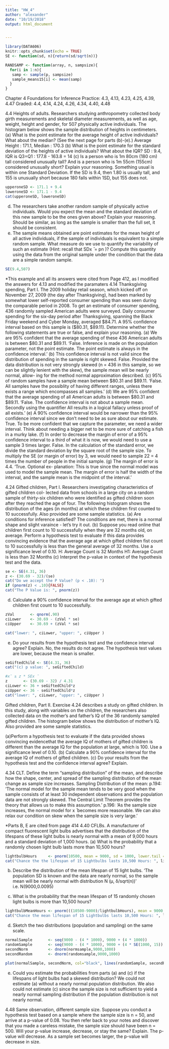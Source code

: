 ```yaml
---
title: "HW_4"
author: "alexander"
date: "10/19/2018"
output: html_document


---
```


```r
library(DATA606)
knitr::opts_chunk$set(echo = TRUE)
SE <- function(sd, n){return(sd/sqrt(n))}

RANDSAMP <- function(array, n, sampsize){
  for(i in 1:n){
   samp <- sample(p, sampsize)
   sample_means15[i] <- mean(samp)
  }
}
```

Chapter 4 Foundations for Inference
Practice: 4.3, 4.13, 4.23, 4.25, 4.39, 4.47
Graded: 4.4, 4.14, 4.24, 4.26, 4.34, 4.40, 4.48

4.4 Heights of adults. Researchers studying anthropometry collected body girth measurements and skeletal diameter measurements, as well as age, weight, height and gender, for 507 physically active individuals. The histogram below shows the sample distribution of heights in centimeters.
(a) What is the point estimate for the average height of active individuals? What about the median? (See the next page for parts (b)-(e).)
Average Height : 171.1, Median : 170.3
(b) What is the point estimate for the standard deviation of the heights of active individuals? What about the IQR?
SD : 9.4, IQR is Q3=Q1 : 177.8 - 163.8 = 14
(c) Is a person who is 1m 80cm (180 cm) tall considered unusually tall? And is a person who is 1m 55cm (155cm) considered unusually short? Explain your reasoning.
Something usual is within one Standard Deviation.  If the SD is 9.4, then 1.80 is usually tall, and 155 is unusually short because 180 falls within 1SD, but 155 does not.
```r
upperoneSD <- 171.1 + 9.4
loweroneSD <- 171.1 - 9.4 
cat(upperoneSD, loweroneSD)
```
(d) The researchers take another random sample of physically active individuals. Would you expect the mean and the standard deviation of this new sample to be the ones given above? Explain your reasoning.
Should be similar, as long as the sample is smaller than the full set, it should be consistent.
(e) The sample means obtained are point estimates for the mean height of all active individuals, if the sample of individuals is equivalent to a simple random sample. What measure do we use to quantify the variability of such an estimate (Hint: recall that SDx ̄ = pn )? Compute
this quantity using the data from the original sample under the condition that the data are a simple random sample.

```r
SE(9.4,507)
```
*This example and all its answers were cited from Page 412, as I modified the answers for 4.13 and modified the paramaters
4.14 Thanksgiving spending, Part I. The 2009 holiday retail season, which kicked off on November 27, 2009 (the day after Thanksgiving), had been marked by somewhat lower self-reported consumer spending than was seen during the comparable period in 2008. To get an estimate of consumer spending, 436 randomly sampled American adults were surveyed. Daily consumer spending for the six-day period after Thanksgiving, spanning the Black Friday weekend and Cyber Monday, averaged $84.71. A 95% confidence interval based on this sample is ($80.31, $89.11). 
Determine whether the following statements are true or false, and explain your reasoning.
(a) We are 95% confident that the average spending of these 436 American adults is between $80.31 and $89.11.
'False. Inference is made on the population parameter, not the point estimate. The point estimate is always in the confidence interval.' 
(b) This confidence interval is not valid since the distribution of spending in the sample is right skewed.
False. Provided the data distribution is not very strongly skewed (n = 436 in this sample, so we can be slightly lenient with the skew), the sample mean will be nearly normal, allow- ing for the method normal approximation described. 
(c) 95% of random samples have a sample mean between $80.31 and $89.11.
'False.  All samples have the possiblity of having different ranges, unless there exists a range which encompasses all samples.'
(d) We are 95% confident that the average spending of all American adults is between $80.31 and $89.11.
'False. The confidence interval is not about a sample mean. Secondly using the quantifier All results in a logical fallacy unless proof of all exists.'
(e) A 90% confidence interval would be narrower than the 95% confidence interval since we don’t
need to be as sure about our estimate.
True.  To be more confident that we capture the parameter, we need a wider interval. Think about needing a bigger net to be more sure of catching a fish in a murky lake. 
(f) In order to decrease the margin of error of a 95% confidence interval to a third of what it is now, we would need to use a sample 3 times larger.
False. In the calculation of the standard error, we divide the standard deviation by the square root of the sample size. To multiply the SE (or margin of error) by 3, we would need to sample 22 = 4 times the number of people in the initial sample.
(g) The margin of error is 4.4.
'True. Optional ex- planation: This is true since the normal model was used to model the sample mean. The margin of error is half the width of the interval, and the sample mean is the midpoint of the interval.'

4.24 Gifted children, Part I. Researchers investigating characteristics of gifted children col- lected data from schools in a large city on a random sample of thirty-six children who were identified as gifted children soon after they reached the age of four. The following histogram shows the distribution of the ages (in months) at which these children first counted to 10 successfully. Also provided are some sample statistics.
(a) Are conditions for inference satisfied?
The conditions are met, there is a normal shape and slight varaince - let's try it out.
(b) Suppose you read online that children first count to 10 successfully when they are 32 months
old, on average. Perform a hypothesis test to evaluate if this data provides convincing evidence that the average age at which gifted children fist count to 10 successfully is less than the general average of 32 months. Use a significance level of 0.10.
H:  Average Count is 32 Months
H1: Average Count is less than 32 Months
(c) Interpret the p-value in context of the hypothesis test and the data.
```r
se <- SE(4.31, 36)
z <- (30.69 - 32)/(se)
cat("Do we accept the P Value? (p < .10): ")
if (pnorm(z) < .10){FALSE}
cat("The P Value is: ", pnorm(z))
```
(d) Calculate a 90% confidence interval for the average age at which gifted children first count to 10 successfully.
```r
zVal       <- qnorm(.90)
ciLower    <- 30.69 - (zVal * se)
ciUpper    <- 30.69 + (zVal * se)

cat("lower: ", ciLower, "upper: ", ciUpper )

```
(e) Do your results from the hypothesis test and the confidence interval agree? Explain.
No, the results do not agree.   The hypothesis test values are lower, because the mean is smaller.
```r
seGiftedChild <- SE(4.31, 36)
cat("(c) p value: ", seGiftedChild)

#x̄ ± z * SEx ̄
z       <- (30.69 - 32) / 4.31
ciLower <- 36 + seGiftedChild*z
ciUpper <- 36 - seGiftedChild*z
cat("lower: ", ciLower, "upper: ", ciUpper )
```

Gifted children, Part II. Exercise 4.24 describes a study on gifted children. In this study, along with variables on the children, the researchers also collected data on the mother’s and father’s IQ of the 36 randomly sampled gifted children. The histogram below shows the distribution of mother’s IQ. Also provided are some sample statistics.

(a)Perform a hypothesis test to evaluate if the data provided shows convincing evidencethat the average IQ of mothers of gifted children is different than the average IQ for the population at large, which is 100. Use a significance level of 0.10.
(b) Calculate a 90% confidence interval for the average IQ of mothers of gifted children.
(c) Do your results from the hypothesis test and the confidence interval agree? Explain.

4.34
CLT. Define the term “sampling distribution” of the mean, and describe how the shape, center, and spread of the sampling distribution of the mean change as sample size increases.
Sampling Distribution of the mean:
p.194: 'The normal model for the sample mean tends to be very good when the sample consists of at least 30 independent observations and the population data are not strongly skewed. The Central Limit Theorem provides the theory that allows us to make this assumption.'
p.196: 'As the sample size increases, the normal model for x ̄ becomes more reasonable. We can also relax our condition on skew when the sample size is very large.'

*Parts B, E are cited from page 414
4.40 CFLBs. A manufacturer of compact fluorescent light bulbs advertises that the distribution of the lifespans of these light bulbs is nearly normal with a mean of 9,000 hours and a standard deviation of 1,000 hours.
(a) What is the probability that a randomly chosen light bulb lasts more than 10,500 hours?
```r
lightbulbHours     <- pnorm(10500, mean = 9000, sd = 1000, lower.tail = FALSE)
cat("Chance the the lifespan of 15 Lightbulbs lasts 10,500 Hours: ", lightbulbHours)
```
(b) Describe the distribution of the mean lifespan of 15 light bulbs.
'The population SD is known and the data are nearly normal, so the sample mean will be nearly normal with distribution
N (μ, δ/sqrt(n))' i.e. N(9000,0.0095)

(c) What is the probability that the mean lifespan of 15 randomly chosen light bulbs is more than 10,500 hours?
```r
lightbulbMeanHours <- pnorm(((10500-9000)/lightbulbHours), mean = 9000, sd = 1000, lower.tail = FALSE)
cat("Chance the mean lifespan of 15 Lightbulbs lasts 10,500 Hours: ", lightbulbMeanHours, "≈ 0" )
```
(d) Sketch the two distributions (population and sampling) on the same scale.
```r
normalSample       <- seq(9000 - (4 * 1000), 9000 + (4 * 1000))
randomSample       <- seq(9000 - (4 * 1000), 9000 + (4 * SE(1000, 15)), length = 15)
secondNorm         <- dnorm(normsample,9000,1000)
secondRandom       <- dnorm(randomsample,9000,1000)

plot(normalSample, secondNorm, col="black", lines(randomSample, secondRandom, col="red"))
```
(e) Could you estimate the probabilities from parts (a) and (c) if the lifespans of light bulbs had a skewed distribution?
We could not estimate (a) without a nearly normal population distribution. We also could not estimate (c) since the sample size is not sufficient to yield a nearly normal sampling distribution if the population distribution is not nearly normal.


4.48 Same observation, different sample size. Suppose you conduct a hypothesis test based on a sample where the sample size is n = 50, and arrive at a p-value of 0.08. You then refer back to your notes and discover that you made a careless mistake, the sample size should have been n = 500. Will your p-value increase, decrease, or stay the same? Explain.
The p-value will decrease.  As a sample set becomes larger, the p-value will decrease in size.
